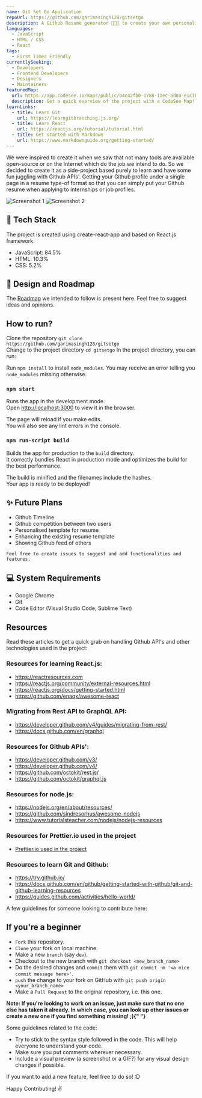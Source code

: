```yaml
---
name: Git Set Go Application
repoUrl: https://github.com/garimasingh128/gitsetgo
description: A Github Resume generator 👨‍💻👩‍ to create your own personalised resume based on your Github profile. 🔎 This tool lets you have your resume on a single click.
languages:
  - JavaScript
  - HTML / CSS
  - React
tags:
  - First Timer Friendly
currentlySeeking:
  - Developers
  - Frontend Developers
  - Designers
  - Maintainers
featuredMap:
  url: https://app.codesee.io/maps/public/b4c42fb0-1788-11ec-ad0a-e1c1b0c1b2af
  description: Get a quick overview of the project with a CodeSee Map!
learnLinks:
  - title: Learn Git
    url: https://learngitbranching.js.org/
  - title: Learn React
    url: https://reactjs.org/tutorial/tutorial.html
  - title: Get started with Markdown
    url: https://www.markdownguide.org/getting-started/
---
```


<Overview>

We were inspired to create it when we saw that not many tools are available open-source or on the Internet which do the job we intend to do. So we decided to create it as a side-project based purely to learn and have some fun juggling with Github APIs'.
Getting your Github profile under a single page in a resume type-of format so that you can simply put your Github resume when applying to internships or job profiles.

![Screenshot 1](https://camo.githubusercontent.com/a810ad54e3e58f03bd48e277be21102acdb93121ad360bb7b47cad2435873c96/68747470733a2f2f736f6369616c6966792e6769742e63692f676172696d6173696e67683132382f676974736574676f2f696d6167653f6465736372697074696f6e3d3126666f6e743d536f75726365253230436f646525323050726f26666f726b733d31266973737565733d31266c616e67756167653d31266f776e65723d31267061747465726e3d5369676e616c2670756c6c733d31267374617267617a6572733d31267468656d653d4461726b)
![Screenshot 2](https://raw.githubusercontent.com/garimasingh128/gitsetgo/master/demo/ss.png)

## 🔆 Tech Stack

The project is created using create-react-app and based on React.js framework.

- JavaScript: 84.5%
- HTML: 10.3%
- CSS: 5.2%

## 👬 Design and Roadmap

The [Roadmap](https://www.figma.com/file/czzHjTUJS94Rl676D8up5s/GitSetGo?node-id=0%3A1) we intended to follow is present here. Feel free to suggest ideas and opinions.

## How to run?

Clone the repository
`git clone https://github.com/garimasingh128/gitsetgo`<br/>
Change to the project directory
`cd gitsetgo`
In the project directory, you can run:

Run `npm install` to install `node_modules`. You may receive an error telling you `node_modules` missing otherwise.

### `npm start`

Runs the app in the development mode.<br/>
Open [http://localhost:3000](http://localhost:3000) to view it in the browser.

The page will reload if you make edits.<br/>
You will also see any lint errors in the console.

### `npm run-script build`

Builds the app for production to the `build` directory.<br/>
It correctly bundles React in production mode and optimizes the build for the best performance.

The build is minified and the filenames include the hashes.<br/>
Your app is ready to be deployed!

## ✨ Future Plans

- Github Timeline
- Github competition between two users
- Personalised template for resume
- Enhancing the existing resume template
- Showing Github feed of others

`Feel free to create issues to suggest and add functionalities and features.`

## 💻 System Requirements

- Google Chrome
- Git
- Code Editor (Visual Studio Code, Sublime Text)

## Resources

Read these articles to get a quick grab on handling Github API's and other technologies used in the project:

### Resources for learning React.js:

- https://reactresources.com
- https://reactjs.org/community/external-resources.html
- https://reactjs.org/docs/getting-started.html
- https://github.com/enaqx/awesome-react

### Migrating from Rest API to GraphQL API:

- https://developer.github.com/v4/guides/migrating-from-rest/
- https://docs.github.com/en/graphql

### Resources for Github APIs':

- https://developer.github.com/v3/
- https://developer.github.com/v4/
- https://github.com/octokit/rest.js/
- https://github.com/octokit/graphql.js

### Resources for node.js:

- https://nodejs.org/en/about/resources/
- https://github.com/sindresorhus/awesome-nodejs
- https://www.tutorialsteacher.com/nodejs/nodejs-resources

### Resources for Prettier.io used in the project

- [Prettier.io used in the project](https://prettier.io)

### Resources to learn Git and Github:

- https://try.github.io/
- https://docs.github.com/en/github/getting-started-with-github/git-and-github-learning-resources
- https://guides.github.com/activities/hello-world/

</Overview>

<Contributing>

A few guidelines for someone looking to contribute here:

## If you're a beginner

- `Fork` this repository.
- `Clone` your fork on local machine.
- Make a new `branch` (say `dev`).
- Checkout to the new branch with `git checkout <new_branch_name>`
- Do the desired changes and `commit` them with `git commit -m '<a nice commit message here>'`.
- `push` the change to your fork on GitHub with `git push origin <your_branch_name>`
- Make a `Pull Request` to the original repository, i.e. this one.

<b>
  Note: If you're looking to work on an issue, just make sure that no one else
  has taken it already. In which case, you can look up other issues or create a
  new one if you find something missing! ;){" "}
</b>

Some guidelines related to the code:

- Try to stick to the syntax style followed in the code. This will help everyone to understand your code.
- Make sure you put comments wherever necessary.
- Include a visual preview (a screenshot or a GIF?) for any visual design changes if possible.

If you want to add a new feature, feel free to do so! :D

Happy Contributing! :v:

</Contributing>
